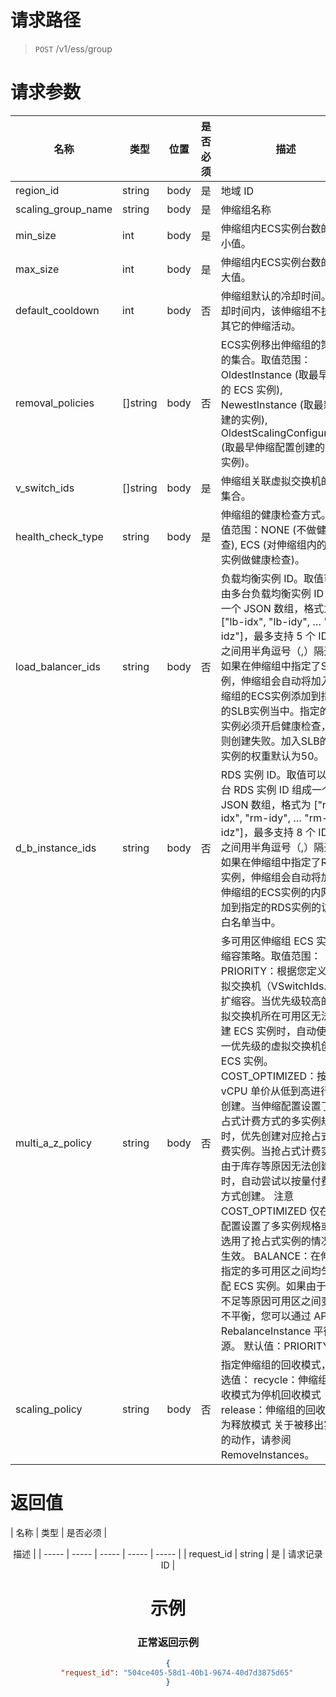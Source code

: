 # 请求路径
> `POST` /v1/ess/group

# 请求参数

| 名称 | 类型 | 位置 | 是否必须 | <center>描述 |
| ----- | ----- | ----- | ----- | ----- |
| region_id | string | body | 是 | 地域 ID |
| scaling_group_name | string | body | 是 | 伸缩组名称 |
| min_size | int | body | 是 | 伸缩组内ECS实例台数的最小值。 |
| max_size | int | body | 是 | 伸缩组内ECS实例台数的最大值。|
| default_cooldown | int | body | 否 | 伸缩组默认的冷却时间。冷却时间内，该伸缩组不执行其它的伸缩活动。 |
| removal_policies | []string | body | 否 | ECS实例移出伸缩组的策略的集合。取值范围：OldestInstance (取最早创建的 ECS 实例), NewestInstance (取最新创建的实例), OldestScalingConfiguration (取最早伸缩配置创建的 ECS 实例)。 |
| v_switch_ids | []string | body | 是 | 伸缩组关联虚拟交换机的ID集合。 |
| health_check_type | string | body | 是 | 伸缩组的健康检查方式。取值范围：NONE (不做健康检查), ECS (对伸缩组内的ECS实例做健康检查)。 |
| load_balancer_ids | string | body | 否 | 负载均衡实例 ID。取值可以由多台负载均衡实例 ID 组成一个 JSON 数组，格式为 ["lb-idx", "lb-idy", … "lb-idz"]，最多支持 5 个 ID，ID 之间用半角逗号（,）隔开。如果在伸缩组中指定了SLB实例，伸缩组会自动将加入伸缩组的ECS实例添加到指定的SLB实例当中。指定的SLB实例必须开启健康检查，否则创建失败。加入SLB的ECS实例的权重默认为50。 |
| d_b_instance_ids | string | body | 否 | RDS 实例 ID。取值可以由多台 RDS 实例 ID 组成一个 JSON 数组，格式为 ["rm-idx", "rm-idy", … "rm-idz"]，最多支持 8 个 ID，ID 之间用半角逗号（,）隔开。 如果在伸缩组中指定了RDS实例，伸缩组会自动将加入伸缩组的ECS实例的内网IP添加到指定的RDS实例的访问白名单当中。|
| multi_a_z_policy | string | body | 否 | 多可用区伸缩组 ECS 实例扩缩容策略。取值范围： PRIORITY：根据您定义的虚拟交换机（VSwitchIds.N）扩缩容。当优先级较高的虚拟交换机所在可用区无法创建 ECS 实例时，自动使用下一优先级的虚拟交换机创建 ECS 实例。 COST_OPTIMIZED：按 vCPU 单价从低到高进行尝试创建。当伸缩配置设置了抢占式计费方式的多实例规格时，优先创建对应抢占式计费实例。当抢占式计费实例由于库存等原因无法创建时，自动尝试以按量付费的方式创建。 注意 COST_OPTIMIZED 仅在伸缩配置设置了多实例规格或者选用了抢占式实例的情况下生效。 BALANCE：在伸缩组指定的多可用区之间均匀分配 ECS 实例。如果由于库存不足等原因可用区之间变得不平衡，您可以通过 API RebalanceInstance 平衡资源。 默认值：PRIORITY。 |
| scaling_policy | string | body | 否 | 指定伸缩组的回收模式，可选值： recycle：伸缩组的回收模式为停机回收模式 release：伸缩组的回收模式为释放模式 关于被移出实例的动作，请参阅 RemoveInstances。 |


# 返回值

| 名称 | 类型 | 是否必须 | <center>描述 |
| ----- | ----- | ----- | ----- | ----- |
| request_id | string | 是 | 请求记录 ID |



# 示例
### 正常返回示例
```json
{
    "request_id": "504ce405-58d1-40b1-9674-40d7d3875d65"
}
```